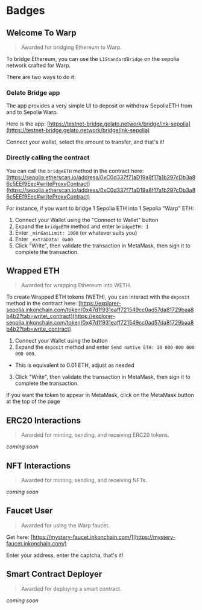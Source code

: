 # Badges

## Welcome To Warp

> Awarded for bridging Ethereum to Warp.

To bridge Ethereum, you can use the `L1StandardBridge` on the sepolia network crafted for Warp.

There are two ways to do it:

### Gelato Bridge app

The app provides a very simple UI to deposit or withdraw SepoliaETH from and to Sepolia Warp.

Here is the app: [https://testnet-bridge.gelato.network/bridge/ink-sepolia](https://testnet-bridge.gelato.network/bridge/ink-sepolia)

Connect your wallet, select the amount to transfer, and that's it!

### Directly calling the contract

You can call the `bridgeETH` method in the contract here: [https://sepolia.etherscan.io/address/0xC0d337f71aD19a8f17a1b297cDb3a86c5EEf9Eec#writeProxyContract](https://sepolia.etherscan.io/address/0xC0d337f71aD19a8f17a1b297cDb3a86c5EEf9Eec#writeProxyContract)

For instance, if you want to bridge 1 Sepolia ETH into 1 Sepolia "Warp" ETH:

1. Connect your Wallet using the "Connect to Wallet" button
2. Expand the `bridgeETH` method and enter `bridgeETH: 1`
3. Enter `_minGasLimit: 1000` (or whatever suits you)
4. Enter `_extraData: 0x00`
5. Click "Write", then validate the transaction in MetaMask, then sign it to complete the transaction.

## Wrapped ETH

> Awarded for wrapping Ethereum into WETH.

To create Wrapped ETH tokens (WETH), you can interact with the `deposit` method in the contract here: [https://explorer-sepolia.inkonchain.com/token/0x47d1f931eaff721549cc0ad57da81729baa8b4b2?tab=write\_contract](https://explorer-sepolia.inkonchain.com/token/0x47d1f931eaff721549cc0ad57da81729baa8b4b2?tab=write_contract)

1. Connect your Wallet using the button
2. Expand the `deposit` method and enter `Send native ETH: 10 000 000 000 000 000`.

* This is equivalent to 0.01 ETH, adjust as needed

3. Click "Write", then validate the transaction in MetaMask, then sign it to complete the transaction.

If you want the token to appear in MetaMask, click on the MetaMask button at the top of the page

## ERC20 Interactions

> Awarded for minting, sending, and receiving ERC20 tokens.

*coming soon*

## NFT Interactions

> Awarded for minting, sending, and receiving NFTs.

*coming soon*

## Faucet User

> Awarded for using the Warp faucet.

Get here: [https://mystery-faucet.inkonchain.com/](https://mystery-faucet.inkonchain.com/)

Enter your address, enter the captcha, that's it!

## Smart Contract Deployer

> Awarded for deploying a smart contract.

*coming soon*
